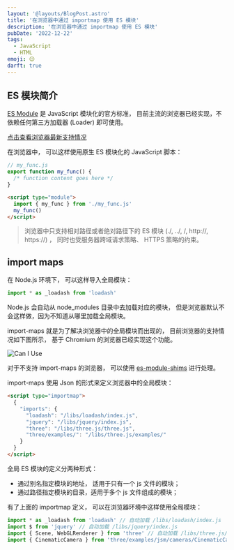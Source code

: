 ```yaml
---
layout: '@layouts/BlogPost.astro'
title: '在浏览器中通过 importmap 使用 ES 模块'
description: '在浏览器中通过 importmap 使用 ES 模块'
pubDate: '2022-12-22'
tags:
  - JavaScript
  - HTML
emoji: 😊
darft: true
---
```


## ES 模块简介

[ES Module](https://developer.mozilla.org/zh-CN/docs/Web/JavaScript/Guide/Modules) 是 JavaScript 模块化的官方标准， 目前主流的浏览器已经实现，不依赖任何第三方加载器 (Loader) 即可使用。

[点击查看浏览器最新支持情况](https://caniuse.com/mdn-javascript_statements_import)

在浏览器中， 可以这样使用原生 ES 模块化的 JavaScript 脚本：

```js
// my_func.js
export function my_func() {
  /* function content goes here */
}
```

```html
<script type="module">
  import { my_func } from './my_func.js'
  my_func()
</script>
```

> 浏览器中只支持相对路径或者绝对路径下的 ES 模块 (./, ../, /, http://, https://) ， 同时也受服务器跨域请求策略、 HTTPS 策略的约束。

## import maps

在 Node.js 环境下， 可以这样导入全局模块：

```js
import * as _loadash from 'loadash'
```

Node.js 会自动从 node_modules 目录中去加载对应的模块， 但是浏览器默认不会这样做，因为不知道从哪里加载全局模块。

import-maps 就是为了解决浏览器中的全局模块而出现的， 目前浏览器的支持情况如下图所示， 基于 Chromium 的浏览器已经实现这个功能。

![Can I Use](/can-i-use-import-maps.png)

对于不支持 import-maps 的浏览器， 可以使用 [es-module-shims](https://github.com/guybedford/es-module-shims) 进行处理。

import-maps 使用 Json 的形式来定义浏览器中的全局模块：

```html
<script type="importmap">
  {
    "imports": {
      "loadash": "/libs/loadash/index.js",
      "jquery": "/libs/jquery/index.js",
      "three": "/libs/three.js/three.js",
      "three/examples/": "/libs/three.js/examples/"
    }
  }
</script>
```

全局 ES 模块的定义分两种形式：

- 通过别名指定模块的地址， 适用于只有一个 js 文件的模块；
- 通过路径指定模块的目录，适用于多个 js 文件组成的模块；

有了上面的 importmap 定义， 可以在浏览器环境中这样使用全局模块：

```js
import * as _loadash from 'loadash' // 自动加载 /libs/loadash/index.js
import $ from 'jquery' // 自动加载 /libs/jquery/index.js
import { Scene, WebGLRenderer } from 'three' // 自动加载 /libs/three.js/three.js
import { CinematicCamera } from 'three/examples/jsm/cameras/CinematicCamera.js' // 自动加载 /libs/three.js/examples/jsm/cameras/CinematicCamera.js
```
